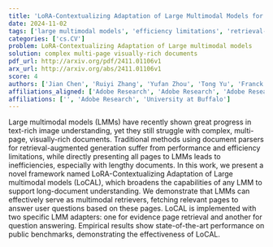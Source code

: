 ```yaml
---
title: 'LoRA-Contextualizing Adaptation of Large Multimodal Models for Long Document Understanding'
date: 2024-11-02
tags: ['large multimodal models', 'efficiency limitations', 'retrieval-augmented generation', 'question answering', 'empirical results', 'text-rich image understanding', 'LoRA-Contextualizing Adaptation', 'long-document understanding', 'document parsers', 'performance limitations', 'public benchmarks', 'LoCAL framework', 'evidence page retrieval', 'multimodal retrievers']
categories: ['cs.CV']
problem: LoRA-Contextualizing Adaptation of Large multimodal models
solution: complex multi-page visually-rich documents
pdf_url: http://arxiv.org/pdf/2411.01106v1
arx_url: http://arxiv.org/abs/2411.01106v1
score: 4
authors: ['Jian Chen', 'Ruiyi Zhang', 'Yufan Zhou', 'Tong Yu', 'Franck Dernoncourt', 'Jiuxiang Gu', 'Ryan A. Rossi', 'Changyou Chen', 'Tong Sun', 'Ryan Rossi']
affiliations_aligned: ['Adobe Research', 'Adobe Research', 'Adobe Research', 'Adobe Research', 'Adobe Research', 'Adobe Research', '', 'University at Buffalo', 'Adobe Research', 'Adobe Research']
affiliations: ['', 'Adobe Research', 'University at Buffalo']
---
```



Large multimodal models (LMMs) have recently shown great progress in text-rich image understanding, yet they still struggle with complex, multi-page, visually-rich documents. Traditional methods using document parsers for retrieval-augmented generation suffer from performance and efficiency limitations, while directly presenting all pages to LMMs leads to inefficiencies, especially with lengthy documents. In this work, we present a novel framework named LoRA-Contextualizing Adaptation of Large multimodal models (LoCAL), which broadens the capabilities of any LMM to support long-document understanding. We demonstrate that LMMs can effectively serve as multimodal retrievers, fetching relevant pages to answer user questions based on these pages. LoCAL is implemented with two specific LMM adapters: one for evidence page retrieval and another for question answering. Empirical results show state-of-the-art performance on public benchmarks, demonstrating the effectiveness of LoCAL.